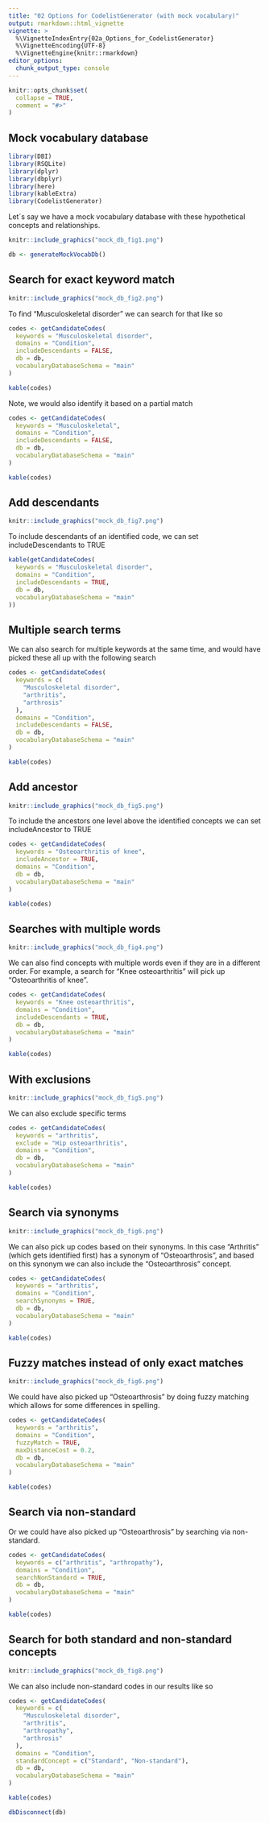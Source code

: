 ```yaml
---
title: "02 Options for CodelistGenerator (with mock vocabulary)"
output: rmarkdown::html_vignette
vignette: >
  %\VignetteIndexEntry{02a_Options_for_CodelistGenerator}
  %\VignetteEncoding{UTF-8}
  %\VignetteEngine{knitr::rmarkdown}
editor_options: 
  chunk_output_type: console
---
```


```r
knitr::opts_chunk$set(
  collapse = TRUE,
  comment = "#>"
)
```

## Mock vocabulary database
```r
library(DBI)
library(RSQLite)
library(dplyr)
library(dbplyr)
library(here)
library(kableExtra)
library(CodelistGenerator)
```

Let´s say we have a mock vocabulary database with these hypothetical concepts and relationships.

```r
knitr::include_graphics("mock_db_fig1.png")
```

```r
db <- generateMockVocabDb()
```

## Search for exact keyword match 
```r
knitr::include_graphics("mock_db_fig2.png")
```

To find "Musculoskeletal disorder" we can search for that like so 
```r
codes <- getCandidateCodes(
  keywords = "Musculoskeletal disorder",
  domains = "Condition",
  includeDescendants = FALSE,
  db = db,
  vocabularyDatabaseSchema = "main"
)

kable(codes)
```

Note, we would also identify it based on a partial match
```r
codes <- getCandidateCodes(
  keywords = "Musculoskeletal",
  domains = "Condition",
  includeDescendants = FALSE,
  db = db,
  vocabularyDatabaseSchema = "main"
)

kable(codes)
```

## Add descendants
```r
knitr::include_graphics("mock_db_fig7.png")
```

To include descendants of an identified code, we can set includeDescendants to TRUE
```r
kable(getCandidateCodes(
  keywords = "Musculoskeletal disorder",
  domains = "Condition",
  includeDescendants = TRUE,
  db = db,
  vocabularyDatabaseSchema = "main"
))
```

## Multiple search terms 
We can also search for multiple keywords at the same time, and would have picked these all up with the following search
```r
codes <- getCandidateCodes(
  keywords = c(
    "Musculoskeletal disorder",
    "arthritis",
    "arthrosis"
  ),
  domains = "Condition",
  includeDescendants = FALSE,
  db = db,
  vocabularyDatabaseSchema = "main"
)

kable(codes)
```

## Add ancestor
```r
knitr::include_graphics("mock_db_fig5.png")
```

To include the ancestors one level above the identified concepts we can set includeAncestor to TRUE

```r
codes <- getCandidateCodes(
  keywords = "Osteoarthritis of knee",
  includeAncestor = TRUE,
  domains = "Condition",
  db = db,
  vocabularyDatabaseSchema = "main"
)

kable(codes)
```

## Searches with multiple words
```r
knitr::include_graphics("mock_db_fig4.png")
```

We can also find concepts with multiple words even if they are in a different order. For example, a search for "Knee osteoarthritis" will pick up "Osteoarthritis of knee".

```r
codes <- getCandidateCodes(
  keywords = "Knee osteoarthritis",
  domains = "Condition",
  includeDescendants = TRUE,
  db = db,
  vocabularyDatabaseSchema = "main"
)

kable(codes)
```


## With exclusions
```r
knitr::include_graphics("mock_db_fig5.png")
```

We can also exclude specific terms 

```r
codes <- getCandidateCodes(
  keywords = "arthritis",
  exclude = "Hip osteoarthritis",
  domains = "Condition",
  db = db,
  vocabularyDatabaseSchema = "main"
)

kable(codes)
```

## Search via synonyms
```r
knitr::include_graphics("mock_db_fig6.png")
```

We can also pick up codes based on their synonyms. In this case "Arthritis" (which gets identified first) has a synonym of "Osteoarthrosis", and based on this synonym we can also include the "Osteoarthrosis" concept.

```r
codes <- getCandidateCodes(
  keywords = "arthritis",
  domains = "Condition",
  searchSynonyms = TRUE,
  db = db,
  vocabularyDatabaseSchema = "main"
)

kable(codes)
```

## Fuzzy matches instead of only exact matches 
```r
knitr::include_graphics("mock_db_fig6.png")
```

We could have also picked up "Osteoarthrosis" by doing fuzzy matching which allows for some differences in spelling.

```r
codes <- getCandidateCodes(
  keywords = "arthritis",
  domains = "Condition",
  fuzzyMatch = TRUE,
  maxDistanceCost = 0.2,
  db = db,
  vocabularyDatabaseSchema = "main"
)

kable(codes)
```

## Search via non-standard
Or we could have also picked up "Osteoarthrosis" by searching via non-standard.

```r
codes <- getCandidateCodes(
  keywords = c("arthritis", "arthropathy"),
  domains = "Condition",
  searchNonStandard = TRUE,
  db = db,
  vocabularyDatabaseSchema = "main"
)

kable(codes)
```

## Search for both standard and non-standard concepts

```r
knitr::include_graphics("mock_db_fig8.png")
```

We can also include non-standard codes in our results like so

```r
codes <- getCandidateCodes(
  keywords = c(
    "Musculoskeletal disorder",
    "arthritis",
    "arthropathy",
    "arthrosis"
  ),
  domains = "Condition",
  standardConcept = c("Standard", "Non-standard"),
  db = db,
  vocabularyDatabaseSchema = "main"
)

kable(codes)
```


```r
dbDisconnect(db)
```
